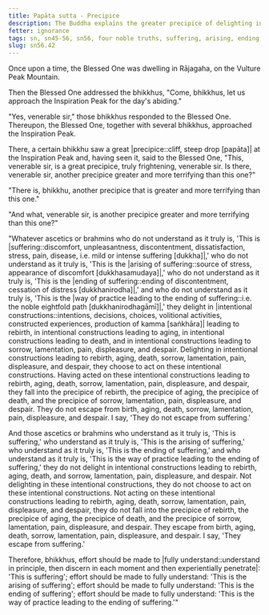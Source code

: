 ```yaml
---
title: Papāta sutta - Precipice
description: The Buddha explains the greater precipice of delighting in intentional constructions leading to rebirth, aging, death, and sorrow, lamentation, pain, displeasure, and despair, resulting from not understanding the Four Noble Truths.
fetter: ignorance
tags: sn, sn45-56, sn56, four noble truths, suffering, arising, ending, cessation, way of practice, path, precipice, intentional constructions, rebirth, aging, death, sorrow, lamentation, pain, displeasure, despair
slug: sn56.42
---
```


Once upon a time, the Blessed One was dwelling in Rājagaha, on the Vulture Peak Mountain.

Then the Blessed One addressed the bhikkhus, "Come, bhikkhus, let us approach the Inspiration Peak for the day's abiding."

"Yes, venerable sir," those bhikkhus responded to the Blessed One. Thereupon, the Blessed One, together with several bhikkhus, approached the Inspiration Peak.

There, a certain bhikkhu saw a great |precipice::cliff, steep drop [papāta]| at the Inspiration Peak and, having seen it, said to the Blessed One, "This, venerable sir, is a great precipice, truly frightening, venerable sir. Is there, venerable sir, another precipice greater and more terrifying than this one?"

"There is, bhikkhu, another precipice that is greater and more terrifying than this one."

"And what, venerable sir, is another precipice greater and more terrifying than this one?"

"Whatever ascetics or brahmins who do not understand as it truly is, 'This is |suffering::discomfort, unpleasantness, discontentment, dissatisfaction, stress, pain, disease, i.e. mild or intense suffering [dukkha]|,' who do not understand as it truly is, 'This is the |arising of suffering::source of stress, appearance of discomfort [dukkhasamudaya]|,' who do not understand as it truly is, 'This is the |ending of suffering::ending of discontentment, cessation of distress [dukkhanirodha]|,' and who do not understand as it truly is, 'This is the |way of practice leading to the ending of suffering::i.e. the noble eightfold path [dukkhanirodhagāmī]|,' they delight in |intentional constructions::intentions, decisions, choices, volitional activities, constructed experiences, production of kamma [saṅkhāra]| leading to rebirth, in intentional constructions leading to aging, in intentional constructions leading to death, and in intentional constructions leading to sorrow, lamentation, pain, displeasure, and despair. Delighting in intentional constructions leading to rebirth, aging, death, sorrow, lamentation, pain, displeasure, and despair, they choose to act on these intentional constructions. Having acted on these intentional constructions leading to rebirth, aging, death, sorrow, lamentation, pain, displeasure, and despair, they fall into the precipice of rebirth, the precipice of aging, the precipice of death, and the precipice of sorrow, lamentation, pain, displeasure, and despair. They do not escape from birth, aging, death, sorrow, lamentation, pain, displeasure, and despair. I say, 'They do not escape from suffering.'

And those ascetics or brahmins who understand as it truly is, 'This is suffering,' who understand as it truly is, 'This is the arising of suffering,' who understand as it truly is, 'This is the ending of suffering,' and who understand as it truly is, 'This is the way of practice leading to the ending of suffering,' they do not delight in intentional constructions leading to rebirth, aging, death, and sorrow, lamentation, pain, displeasure, and despair. Not delighting in these intentional constructions, they do not choose to act on these intentional constructions. Not acting on these intentional constructions leading to rebirth, aging, death, sorrow, lamentation, pain, displeasure, and despair, they do not fall into the precipice of rebirth, the precipice of aging, the precipice of death, and the precipice of sorrow, lamentation, pain, displeasure, and despair. They escape from birth, aging, death, sorrow, lamentation, pain, displeasure, and despair. I say, 'They escape from suffering.'

Therefore, bhikkhus, effort should be made to |fully understand::understand in principle, then discern in each moment and then experientially penetrate|: 'This is suffering';
effort should be made to fully understand: 'This is the arising of suffering';
effort should be made to fully understand: 'This is the ending of suffering';
effort should be made to fully understand: 'This is the way of practice leading to the ending of suffering.'"